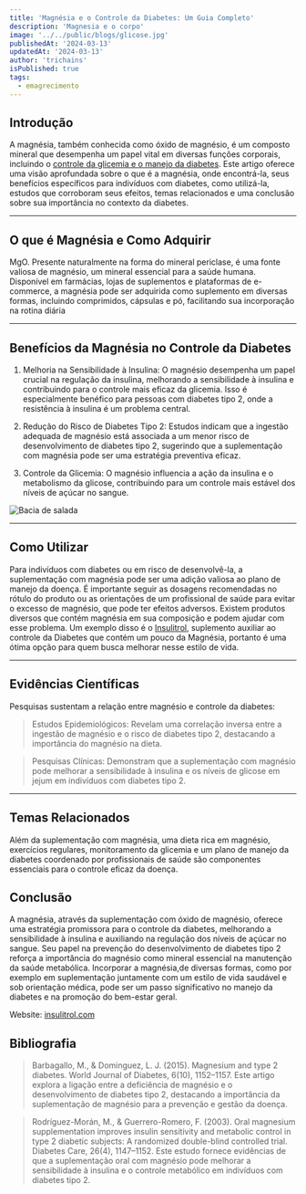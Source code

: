 ```yaml
---
title: 'Magnésia e o Controle da Diabetes: Um Guia Completo'
description: 'Magnesia e o corpo'
image: '../../public/blogs/glicose.jpg'
publishedAt: '2024-03-13'
updatedAt: '2024-03-13'
author: 'trichains'
isPublished: true
tags:
  - emagrecimento
---
```


## Introdução

A magnésia, também conhecida como óxido de magnésio, é um composto mineral que desempenha um papel vital em diversas funções corporais, incluindo o [controle da glicemia e o manejo da diabetes](https://insulitrol.com/?utm_source=backlink1-insulitrol). Este artigo oferece uma visão aprofundada sobre o que é a magnésia, onde encontrá-la, seus benefícios específicos para indivíduos com diabetes, como utilizá-la, estudos que corroboram seus efeitos, temas relacionados e uma conclusão sobre sua importância no contexto da diabetes.

---

## O que é Magnésia e Como Adquirir

MgO. Presente naturalmente na forma do mineral periclase, é uma fonte valiosa de magnésio, um mineral essencial para a saúde humana. Disponível em farmácias, lojas de suplementos e plataformas de e-commerce, a magnésia pode ser adquirida como suplemento em diversas formas, incluindo comprimidos, cápsulas e pó, facilitando sua incorporação na rotina diária

---

## Benefícios da Magnésia no Controle da Diabetes

1.  Melhoria na Sensibilidade à Insulina: O magnésio desempenha um papel crucial na regulação da insulina, melhorando a sensibilidade à insulina e contribuindo para o controle mais eficaz da glicemia. Isso é especialmente benéfico para pessoas com diabetes tipo 2, onde a resistência à insulina é um problema central.

2.  Redução do Risco de Diabetes Tipo 2: Estudos indicam que a ingestão adequada de magnésio está associada a um menor risco de desenvolvimento de diabetes tipo 2, sugerindo que a suplementação com magnésia pode ser uma estratégia preventiva eficaz.

3.  Controle da Glicemia: O magnésio influencia a ação da insulina e o metabolismo da glicose, contribuindo para um controle mais estável dos níveis de açúcar no sangue.

<div style={{ display: 'flex', justifyContent: 'center' }}>
  <Image
    src="/blog/blogs/insulina.jpg"
    width={400}
    height={404}
    alt="Bacia de salada"
  />
</div>

---

## Como Utilizar

Para indivíduos com diabetes ou em risco de desenvolvê-la, a suplementação com magnésia pode ser uma adição valiosa ao plano de manejo da doença. É importante seguir as dosagens recomendadas no rótulo do produto ou as orientações de um profissional de saúde para evitar o excesso de magnésio, que pode ter efeitos adversos. Existem produtos diversos que contém magnésia em sua composição e podem ajudar com esse problema.
Um exemplo disso é o [Insulitrol](https://insulitro.com), suplemento auxiliar ao controle da Diabetes que contém um pouco da Magnésia, portanto é uma ótima opção para quem busca melhorar nesse estilo de vida.

---

## Evidências Científicas

Pesquisas sustentam a relação entre magnésio e controle da diabetes:

> Estudos Epidemiológicos: Revelam uma correlação inversa entre a ingestão de magnésio e o risco de diabetes tipo 2, destacando a importância do magnésio na dieta.

> Pesquisas Clínicas: Demonstram que a suplementação com magnésio pode melhorar a sensibilidade à insulina e os níveis de glicose em jejum em indivíduos com diabetes tipo 2.

---

## Temas Relacionados

Além da suplementação com magnésia, uma dieta rica em magnésio, exercícios regulares, monitoramento da glicemia e um plano de manejo da diabetes coordenado por profissionais de saúde são componentes essenciais para o controle eficaz da doença.

## Conclusão

A magnésia, através da suplementação com óxido de magnésio, oferece uma estratégia promissora para o controle da diabetes, melhorando a sensibilidade à insulina e auxiliando na regulação dos níveis de açúcar no sangue. Seu papel na prevenção do desenvolvimento de diabetes tipo 2 reforça a importância do magnésio como mineral essencial na manutenção da saúde metabólica. Incorporar a magnésia,de diversas formas, como por exemplo em suplementação juntamente com um estilo de vida saudável e sob orientação médica, pode ser um passo significativo no manejo da diabetes e na promoção do bem-estar geral.

Website: [insulitrol.com](https://insulitrol.com/?utm_source=backlink1-insulitrol)

## Bibliografia

> Barbagallo, M., & Dominguez, L. J. (2015). Magnesium and type 2 diabetes. World Journal of Diabetes, 6(10), 1152–1157. Este artigo explora a ligação entre a deficiência de magnésio e o desenvolvimento de diabetes tipo 2, destacando a importância da suplementação de magnésio para a prevenção e gestão da doença.

> Rodríguez-Morán, M., & Guerrero-Romero, F. (2003). Oral magnesium supplementation improves insulin sensitivity and metabolic control in type 2 diabetic subjects: A randomized double-blind controlled trial. Diabetes Care, 26(4), 1147–1152. Este estudo fornece evidências de que a suplementação oral com magnésio pode melhorar a sensibilidade à insulina e o controle metabólico em indivíduos com diabetes tipo 2.
